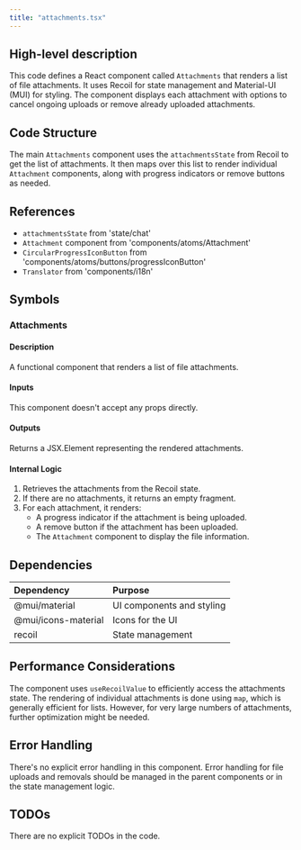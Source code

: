 ```yaml
---
title: "attachments.tsx"
---
```


## High-level description
This code defines a React component called `Attachments` that renders a list of file attachments. It uses Recoil for state management and Material-UI (MUI) for styling. The component displays each attachment with options to cancel ongoing uploads or remove already uploaded attachments.

## Code Structure
The main `Attachments` component uses the `attachmentsState` from Recoil to get the list of attachments. It then maps over this list to render individual `Attachment` components, along with progress indicators or remove buttons as needed.

## References
- `attachmentsState` from 'state/chat'
- `Attachment` component from 'components/atoms/Attachment'
- `CircularProgressIconButton` from 'components/atoms/buttons/progressIconButton'
- `Translator` from 'components/i18n'

## Symbols

### Attachments
#### Description
A functional component that renders a list of file attachments.

#### Inputs
This component doesn't accept any props directly.

#### Outputs
Returns a JSX.Element representing the rendered attachments.

#### Internal Logic
1. Retrieves the attachments from the Recoil state.
2. If there are no attachments, it returns an empty fragment.
3. For each attachment, it renders:
   - A progress indicator if the attachment is being uploaded.
   - A remove button if the attachment has been uploaded.
   - The `Attachment` component to display the file information.

## Dependencies
| Dependency | Purpose |
|:-----------|:--------|
| @mui/material | UI components and styling |
| @mui/icons-material | Icons for the UI |
| recoil | State management |

## Performance Considerations
The component uses `useRecoilValue` to efficiently access the attachments state. The rendering of individual attachments is done using `map`, which is generally efficient for lists. However, for very large numbers of attachments, further optimization might be needed.

## Error Handling
There's no explicit error handling in this component. Error handling for file uploads and removals should be managed in the parent components or in the state management logic.

## TODOs
There are no explicit TODOs in the code.